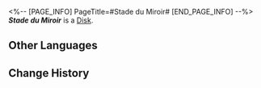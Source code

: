 <%-- [PAGE_INFO]
PageTitle=#Stade du Miroir#
[END_PAGE_INFO] --%>
{{Item Infobox
|title       = ''Stade du Miroir''
|id          = 210315
|image       = Item ''Stade du Miroir''.png
|type        = Disk
|invCategory = Valuables
|rarity      = 3
|effect      = A record that can be played on the Express' phonograph. It might be a chance acquisition or a gift from someone else. All sorts of memories surge up when the music plays &mdash; the smiles, encounters, touches, and the excitement of battle. Maybe that is why people still collect records even as society rapidly advances.<br />The current record contains the track "Stade du Miroir."
|description = <br />''When, where, and from whence was the existence named "me" born?''
}}
'''''Stade du Miroir''''' is a [[Disk]].

==Other Languages==
{{Other Languages
|en   = ''Stade du Miroir''
|zhs  = 《镜像阶段》
|zht  = 《鏡像階段》
|ja   = 『ミラーステージ』
|ko   = ≪거울단계≫
|es   = Estadio del espejo
|fr   = ''Stade du Miroir''
|ru   = Stade du Miroir
|th   = "Stade du Miroir"
|vi   = Giai Đoạn Phản Chiếu
|de   = „Stade du Miroir“
|id   = "Stade du Miroir"
|pt   = "Stade du Miroir"
}}

==Change History==
{{Change History|2.0}}